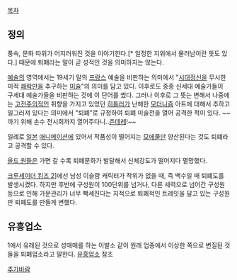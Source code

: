 [[목차]]

== 정의 ==
풍속, 문화 따위가 어지러워진 것을 이야기한다.[* 일정한 지위에서 물러남이란 뜻도 있다.] 때문에 퇴폐라는 말이 곧 성적인 것을 의미하지는 않는다. 

[[예술]]의 영역에서는 19세기 말의 [[프랑스]] 예술을 비판하는 의미에서 "[[시대정신]]을 무시한 미적 [[쾌락]]만을 추구하는 [[미술]]"의 의미를 담고 있다. 이후로도 종종 신세대 예술가들이 구세대 예술가들을 비판하는 것에 이 단어를 썼다. 그러나 이후로 그 뜻는 변해서 나중에는 [[고전주의]]적인 취향을 가지고 있었던 [[히틀러]]가 난해한 [[모더니즘]] 아트에 대해서 추하고 일그러져 있다는 의미에서 "퇴폐"로 규정하여 퇴폐 미술전을 열어 공격한 적이 있다. ~~까기 위해 손수 전시회까지 열어주다니..[[츤데레]]!~~

일례로 [[일본]] [[애니메이션]]에 있어서 작품성이 떨어지는 [[모에]]물만 양산된다는 것도 퇴폐라고 공격할 수 있다.  

[[올드 원]]들은 가면 갈 수록 퇴폐문화가 발달해서 신체강도가 떨어지다 멸망했다.

[[크루세이더 킹즈 2]]]에선 남성 이슬람 캐릭터가 작위가 없을 때, 즉 백수일 때 퇴폐도를 발생시켰다.
하지만 후반에 구성원이 100단위를 넘거나, 다른 세력으로 넘어간 구성원등으로 인해 가문관리가 너무 빡세진다는 지적으로 퇴폐적인 트레잇을 달고 있는 구성원만 퇴폐도를 만들게 변했다.


== 유흥업소 ==
1에서 유래된 것으로 성매매를 하는 이발소 같이 원래 업종에서 이상한 쪽으로 변질된 것들을 퇴폐업소라고 말한다. [[유흥업소]] 참조

[[추가바람]]

